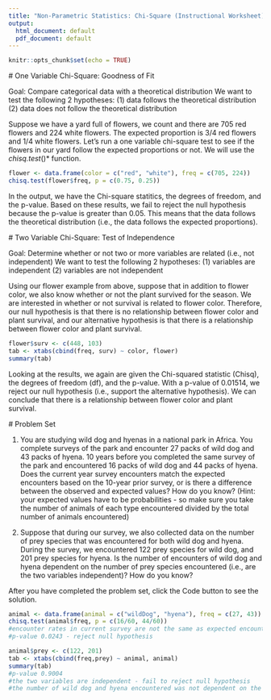 ---
title: "Non-Parametric Statistics: Chi-Square (Instructional Worksheet)"
output:
  html_document: default
  pdf_document: default
---

```{r setup, include=FALSE}
knitr::opts_chunk$set(echo = TRUE)
```

<script src="hideOutput.js"></script>

<link rel="stylesheet" type="text/css" href="fold.css">



#\textcolor{blue}{1.1} One Variable Chi-Square: Goodness of Fit

Goal: Compare categorical data with a theoretical distribution
We want to test the following 2 hypotheses:
(1) data follows the theoretical distribution
(2) data does not follow the theoretical distribution

Suppose we have a yard full of flowers, we count and there are 705 red flowers and 224 white flowers. The expected proportion is 3/4 red flowers and 1/4 white flowers. Let's run a one variable chi-square test to see if the flowers in our yard follow the expected proportions or not. We will use the *chisq.test*()* function. 

```{r eval = FALSE}
flower <- data.frame(color = c("red", "white"), freq = c(705, 224))
chisq.test(flower$freq, p = c(0.75, 0.25))
```
In the output, we have the Chi-square statitics, the degrees of freedom, and the p-value. Based on these results, we fail to reject the null hypothesis because the p-value is greater than 0.05. This means that the data follows the theoretical distribution (i.e., the data follows the expected proportions).


#\textcolor{blue}{1.2} Two Variable Chi-Square: Test of Independence

Goal: Determine whether or not two or more variables are related (i.e., not independent)
We want to test the following 2 hypotheses:
(1) variables are independent
(2) variables are not independent

Using our flower example from above, suppose that in addition to flower color, we also know whether or not the plant survived for the season. We are interested in whether or not survival is related to flower color. Therefore, our null hypothesis is that there is no relationship between flower color and plant survival, and our alternative hypothesis is that there is a relationship between flower color and plant survival. 

```{r eval = FALSE}
flower$surv <- c(448, 103)
tab <- xtabs(cbind(freq, surv) ~ color, flower)
summary(tab)
```

Looking at the results, we again are given the Chi-squared statistic (Chisq), the degrees of freedom (df), and the p-value. With a p-value of 0.01514, we reject our null hypothesis (i.e., support the alternative hypothesis). We can conclude that there is a relationship between flower color and plant survival.

#\textcolor{blue}{1.3} Problem Set

1. You are studying wild dog and hyenas in a national park in Africa. You complete surveys of the park and encounter 27 packs of wild dog and 43 packs of hyena. 10 years before you completed the same survey of the park and encountered 16 packs of wild dog and 44 packs of hyena. Does the current year survey encounters match the expected encounters based on the 10-year prior survey, or is there a difference between the observed and expected values? How do you know? (Hint: your expected values have to be probabilities - so make sure you take the number of animals of each type encountered divided by the total number of animals encountered)

2. Suppose that during our survey, we also collected data on the number of prey species that was encountered for both wild dog and hyena. During the survey, we encountered 122 prey species for wild dog, and 201 prey species for hyena. Is the number of encounters of wild dog and hyena dependent on the number of prey species encountered (i.e., are the two variables independent)? How do you know? 


After you have completed the problem set, click the Code button to see the solution.


<div class="fold s">

```{r eval = FALSE}
animal <- data.frame(animal = c("wildDog", "hyena"), freq = c(27, 43))
chisq.test(animal$freq, p = c(16/60, 44/60))
#encounter rates in current survey are not the same as expected encounter rates from 10 years before
#p-value 0.0243 - reject null hypothesis

animal$prey <- c(122, 201)
tab <- xtabs(cbind(freq,prey) ~ animal, animal)
summary(tab)
#p-value 0.9004
#the two variables are independent - fail to reject null hypothesis
#the number of wild dog and hyena encountered was not dependent on the number of prey species
```

</div>

